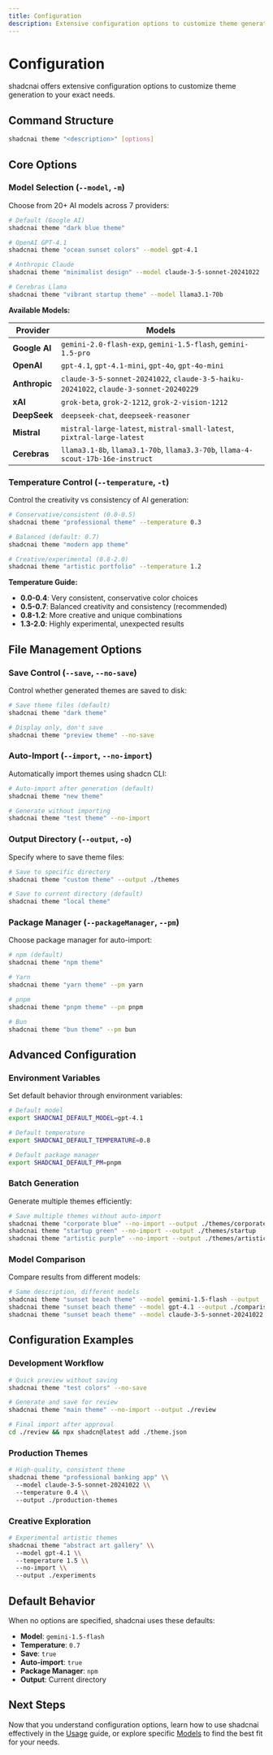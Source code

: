 ```yaml
---
title: Configuration
description: Extensive configuration options to customize theme generation to your exact needs
---
```


# Configuration

shadcnai offers extensive configuration options to customize theme generation to your exact needs.

## Command Structure

```bash
shadcnai theme "<description>" [options]
```

## Core Options

### Model Selection (`--model`, `-m`)

Choose from 20+ AI models across 7 providers:

```bash
# Default (Google AI)
shadcnai theme "dark blue theme"

# OpenAI GPT-4.1
shadcnai theme "ocean sunset colors" --model gpt-4.1

# Anthropic Claude
shadcnai theme "minimalist design" --model claude-3-5-sonnet-20241022

# Cerebras Llama
shadcnai theme "vibrant startup theme" --model llama3.1-70b
```

**Available Models:**

| Provider      | Models                                                                                |
| ------------- | ------------------------------------------------------------------------------------- |
| **Google AI** | `gemini-2.0-flash-exp`, `gemini-1.5-flash`, `gemini-1.5-pro`                          |
| **OpenAI**    | `gpt-4.1`, `gpt-4.1-mini`, `gpt-4o`, `gpt-4o-mini`                                    |
| **Anthropic** | `claude-3-5-sonnet-20241022`, `claude-3-5-haiku-20241022`, `claude-3-sonnet-20240229` |
| **xAI**       | `grok-beta`, `grok-2-1212`, `grok-2-vision-1212`                                      |
| **DeepSeek**  | `deepseek-chat`, `deepseek-reasoner`                                                  |
| **Mistral**   | `mistral-large-latest`, `mistral-small-latest`, `pixtral-large-latest`                |
| **Cerebras**  | `llama3.1-8b`, `llama3.1-70b`, `llama3.3-70b`, `llama-4-scout-17b-16e-instruct`       |

### Temperature Control (`--temperature`, `-t`)

Control the creativity vs consistency of AI generation:

```bash
# Conservative/consistent (0.0-0.5)
shadcnai theme "professional theme" --temperature 0.3

# Balanced (default: 0.7)
shadcnai theme "modern app theme"

# Creative/experimental (0.8-2.0)
shadcnai theme "artistic portfolio" --temperature 1.2
```

**Temperature Guide:**

- **0.0-0.4**: Very consistent, conservative color choices
- **0.5-0.7**: Balanced creativity and consistency (recommended)
- **0.8-1.2**: More creative and unique combinations
- **1.3-2.0**: Highly experimental, unexpected results

## File Management Options

### Save Control (`--save`, `--no-save`)

Control whether generated themes are saved to disk:

```bash
# Save theme files (default)
shadcnai theme "dark theme"

# Display only, don't save
shadcnai theme "preview theme" --no-save
```

### Auto-Import (`--import`, `--no-import`)

Automatically import themes using shadcn CLI:

```bash
# Auto-import after generation (default)
shadcnai theme "new theme"

# Generate without importing
shadcnai theme "test theme" --no-import
```

### Output Directory (`--output`, `-o`)

Specify where to save theme files:

```bash
# Save to specific directory
shadcnai theme "custom theme" --output ./themes

# Save to current directory (default)
shadcnai theme "local theme"
```

### Package Manager (`--packageManager`, `--pm`)

Choose package manager for auto-import:

```bash
# npm (default)
shadcnai theme "npm theme"

# Yarn
shadcnai theme "yarn theme" --pm yarn

# pnpm
shadcnai theme "pnpm theme" --pm pnpm

# Bun
shadcnai theme "bun theme" --pm bun
```

## Advanced Configuration

### Environment Variables

Set default behavior through environment variables:

```bash
# Default model
export SHADCNAI_DEFAULT_MODEL=gpt-4.1

# Default temperature
export SHADCNAI_DEFAULT_TEMPERATURE=0.8

# Default package manager
export SHADCNAI_DEFAULT_PM=pnpm
```

### Batch Generation

Generate multiple themes efficiently:

```bash
# Save multiple themes without auto-import
shadcnai theme "corporate blue" --no-import --output ./themes/corporate
shadcnai theme "startup green" --no-import --output ./themes/startup
shadcnai theme "artistic purple" --no-import --output ./themes/artistic
```

### Model Comparison

Compare results from different models:

```bash
# Same description, different models
shadcnai theme "sunset beach theme" --model gemini-1.5-flash --output ./comparison/gemini
shadcnai theme "sunset beach theme" --model gpt-4.1 --output ./comparison/openai
shadcnai theme "sunset beach theme" --model claude-3-5-sonnet-20241022 --output ./comparison/anthropic
```

## Configuration Examples

### Development Workflow

```bash
# Quick preview without saving
shadcnai theme "test colors" --no-save

# Generate and save for review
shadcnai theme "main theme" --no-import --output ./review

# Final import after approval
cd ./review && npx shadcn@latest add ./theme.json
```

### Production Themes

```bash
# High-quality, consistent theme
shadcnai theme "professional banking app" \\
  --model claude-3-5-sonnet-20241022 \\
  --temperature 0.4 \\
  --output ./production-themes
```

### Creative Exploration

```bash
# Experimental artistic themes
shadcnai theme "abstract art gallery" \\
  --model gpt-4.1 \\
  --temperature 1.5 \\
  --no-import \\
  --output ./experiments
```

## Default Behavior

When no options are specified, shadcnai uses these defaults:

- **Model**: `gemini-1.5-flash`
- **Temperature**: `0.7`
- **Save**: `true`
- **Auto-import**: `true`
- **Package Manager**: `npm`
- **Output**: Current directory

## Next Steps

Now that you understand configuration options, learn how to use shadcnai effectively in the [Usage](/docs/usage) guide, or explore specific [Models](/docs/models) to find the best fit for your needs.
